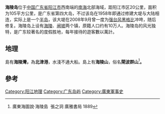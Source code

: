 {{Otheruses|海陵岛经济开发试验区|subject=中国广东省阳江市的一个海岛|other=中国广东省阳江市下辖的一个管理区}}
'''海陵岛'''位于[[中国|中国]][[广东省|广东省]][[阳江市|阳江市]]西南端的[[南海_(海域)|南海]]北部海域，距阳江市区20公里，面积为105平方公里，是广东省第四大岛，不过该岛在1958年即通过修建大堤与大陆相连，实际上是一个[[半岛|半岛]]，该大堤在2008年9月曾一度为[[强台风|强台风]][[黑格比|黑格比]]冲垮，随后修复。海陵岛上设有[[海陵镇|海陵]]、[[闸坡镇|闸坡]]两个镇，原籍人口约有10万人。海陵岛的风光独特，是广东较著名的度假胜地，每年接待的遊客數以萬計。

== 地理 ==
{{coord|21|37||N|111|54||E|display=title|scale:100000}}島有'''海陵灣，'''為'''北津港'''，水淺不通大船。島上有'''海陵山'''，俗名'''閘波群山'''<ref>廣東海圖說·海陵島  張之洞 廣雅書局 1889</ref>'''。'''

== 參考 ==
{{reflist}}

{{GD-stub}}
{{国家5A级旅游景区}}
[[Category:阳江地理|Category:阳江地理]]
[[Category:广东岛屿|Category:广东岛屿]]
[[Category:廣東軍事史|Category:廣東軍事史]]